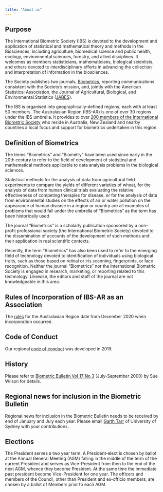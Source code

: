 ```yaml
---
title: "About us"
---
```


## Purpose


The International Biometric Society (IBS) is devoted to the development and application of statistical and mathematical theory and methods in the Biosciences, including agriculture, biomedical science and public health, ecology, environmental sciences, forestry, and allied disciplines. It welcomes as members statisticians, mathematicians, biological scientists, and others devoted to interdisciplinary efforts in advancing the collection and interpretation of information in the biosciences.

The Society publishes two journals, [Biometrics](https://www.biometricsociety.org/publications/biometrics), reporting communications consistent with the Society's mission, and, jointly with the American Statistical Association, the Journal of Agricultural, Biological, and Environmental Statistics ([JABES](https://www.biometricsociety.org/publications/jabes)).

The IBS is organised into geographically-defined regions, each with at least 50 members. The Australasian Region (IBS-AR) is one of over 30 regions under the IBS umbrella. It provides to over [200 members of the International Biometric Society](membership.html) who reside in Australia, New Zealand and nearby countries a local focus and support for biometrics undertaken in this region.

## Definition of Biometrics

The terms "Biometrics" and "Biometry" have been used since early in the 20th century to refer to the field of development of statistical and mathematical methods applicable to data analysis problems in the biological sciences.

Statistical methods for the analysis of data from agricultural field experiments to compare the yields of different varieties of wheat, for the analysis of data from human clinical trials evaluating the relative effectiveness of competing therapies for disease, or for the analysis of data from environmental studies on the effects of air or water pollution on the appearance of human disease in a region or country are all examples of problems that would fall under the umbrella of "Biometrics" as the term has been historically used.

The journal "Biometrics" is a scholarly publication sponsored by a non-profit professional society (the International Biometric Society) devoted to the dissemination of accounts of the development of such methods and their application in real scientific contexts.

Recently, the term "Biometrics" has also been used to refer to the emerging field of technology devoted to identification of individuals using biological traits, such as those based on retinal or iris scanning, fingerprints, or face recognition. Neither the journal "Biometrics" nor the International Biometric Society is engaged in research, marketing, or reporting related to this technology. Likewise, the editors and staff of the journal are not knowledgeable in this area.

## Rules of Incorporation of IBS-AR as an Association

The [rules](http://biometricsociety.org.au/docs/INTERNATIONAL BIOMETRIC SOCIETY AUSTRALASIAN REGION INC A06212 - Rules 22 December 2020.pdf) for the Australasian Region date from December 2020 when incorporation occurred.

## Code of Conduct

Our regional [code of conduct](docs/IBS-AR-Code-of-Conduct.pdf) was developed in 2019.

## History

Please refer to [Biometric Bulletin Vol 17 No 3](docs/BiometricBulletin2000Vol17(3)pp14-15.pdf) (July-September 2000) by Sue Wilson for details.

## Regional news for inclusion in the Biometric Bulletin

Regional news for inclusion in the Biometric Bulletin needs to be received by end of January and July each year. Please email [Garth Tarr](mailto:garth.tarr@sydney.edu.au) of University of Sydney with your contributions.

## Elections


The President serves a two year term. A President-elect is chosen by ballot at the Annual General Meeting (AGM) falling in the middle of the term of the current President and serves as Vice-President from then to the end of the next AGM, whence they become President. At the same time the immediate past president become Vice-President for one year. The officers and members of the Council, other than President and ex-officio members, are chosen by a ballot of Members prior to each AGM.


